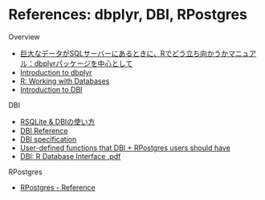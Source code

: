 
```r
```

# References: dbplyr, DBI, RPostgres {#references}

Overview

- [巨大なデータがSQLサーバーにあるときに、Rでどう立ち向かうかマニュアル：dbplyrパッケージを中心として](https://yutatoyama.github.io/note/intro_R_for_SQL.html)
- [Introduction to dbplyr](https://dbplyr.tidyverse.org/articles/dbplyr.html)
- [R: Working with Databases](https://nuitrcs.github.io/databases_workshop/r/r_databases.html)
- [Introduction to DBI](https://dbi.r-dbi.org/articles/dbi)

DBI

- [RSQLite & DBIの使い方](http://delta0726.web.fc2.com/packages/database/00_RSQLite.html)
- [DBI Reference](https://dbi.r-dbi.org/reference/)
- [DBI specification](https://dbi.r-dbi.org/articles/spec)
- [User-defined functions that DBI + RPostgres users should have](https://shena4746.github.io/r-functions-on-dbi/)
- [DBI: R Database Interface .pdf](https://cran.r-project.org/web/packages/DBI/DBI.pdf)

RPostgres

- [RPostgres - Reference](https://rpostgres.r-dbi.org/reference/index.html)

